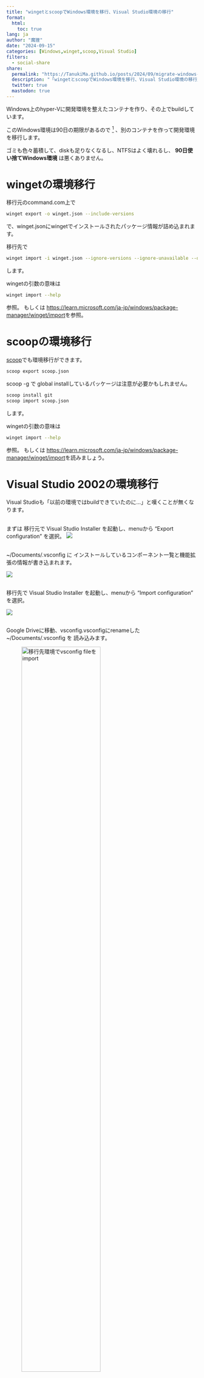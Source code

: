 ```yaml
---
title: "wingetとscoopでWindows環境を移行、Visual Studio環境の移行"
format:
  html:
    toc: true
lang: ja
author: "魔狸"
date: "2024-09-15"
categories: [Windows,winget,scoop,Visual Studio]
filters:
  - social-share
share:
  permalink: "https://TanukiMa.github.io/posts/2024/09/migrate-windows-env-w-winget.html"
  description: "「wingetとscoopでWindows環境を移行、Visual Studio環境の移行」"
  twitter: true
  mastodon: true
---
```

Windows上のhyper-Vに開発環境を整えたコンテナを作り、その上でbuildしています。

このWindows環境は90日の期限があるので [^longnote] 、別のコンテナを作って開発環境を移行します。

[^longnote]: 仮想環境台数分のライセンス買えばいいけど、その余裕はありません。

ゴミも色々蓄積して、diskも足りなくなるし、NTFSはよく壊れるし、
**90日使い捨てWindows環境** は悪くありません。

# wingetの環境移行

移行元のcommand.com上で
```bash
winget export -o winget.json --include-versions
```
で、winget.jsonにwingetでインストールされたパッケージ情報が詰め込まれます。

移行先で
```.bash
winget import -i winget.json --ignore-versions --ignore-unavailable --disable-interactivity --accept-package-agreements --accept-source-agreements
```
します。

wingetの引数の意味は
```bash
winget import --help
```
参照。
もしくは
[https://learn.microsoft.com/ja-jp/windows/package-manager/winget/import](https://learn.microsoft.com/ja-jp/windows/package-manager/winget/import)を参照。

# scoopの環境移行

[scoop](https://scoop.sh/)でも環境移行ができます。
```bash
scoop export scoop.json
```
scoop -g で global installしているパッケージは注意が必要かもしれません。

```bash
scoop install git
scoop import scoop.json
```
します。

wingetの引数の意味は
```bash
winget import --help
```
参照。
もしくは
[https://learn.microsoft.com/ja-jp/windows/package-manager/winget/import](https://learn.microsoft.com/ja-jp/windows/package-manager/winget/import)を読みましょう。

# Visual Studio 2002の環境移行

Visual Studioも「以前の環境ではbuildできていたのに...」と嘆くことが無くなります。

## 

まずは 
移行元で
Visual Studio Installer
を起動し、menuから
"Export configuration"
を選択。
![](vs2022_export.png){fig-alt="移行元環境でVS installer.exe起動後にmenuからexportを選択"}

## 

 ~/Documents/.vsconfig に インストールしているコンポーネント一覧と機能拡張の情報が書き込まれます。

![](vs2022_exportconfig.png){fig-alt="移行元環境でvsconfig fileをexport"}

## 

移行先で
Visual Studio Installer
を起動し、menuから
"Import configuration"
を選択。

![](vs2022_import.png){fig-alt="移行先環境でVS installer.exe起動後にmenuからimportを選択"}

## 

Google Driveに移動、vsconfig.vsconfigにrenameした
~/Documents/.vsconfig を
読み込みます。

![移行先環境でvsconfig fileをimport](vs2022_importconfig.png){width=70%}

後はクリックするだけで、コンポーネント、機能拡張のinstall
/
uninstallが進んでいきます。

